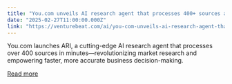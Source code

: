 ```yaml
---
title: "You.com unveils AI research agent that processes 400+ sources at once"
date: "2025-02-27T11:00:00.000Z"
link: "https://venturebeat.com/ai/you-com-unveils-ai-research-agent-that-processes-400-sources-at-once/"
---
```


You.com launches ARI, a cutting-edge AI research agent that processes over 400 sources in minutes—revolutionizing market research and empowering faster, more accurate business decision-making.

[Read more](https://venturebeat.com/ai/you-com-unveils-ai-research-agent-that-processes-400-sources-at-once/)
